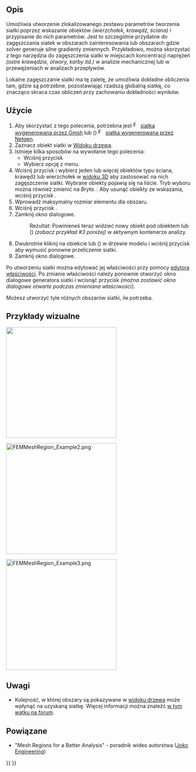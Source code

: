<languages/>

{{Docnav
|[[FEM_MeshBoundaryLayer/pl|Warstwa przyścienna siatki MES]]
|[[FEM_MeshGroup/pl|Grupa siatki MES]]
|[[FEM_Workbench/pl|środowisko pracy MES]]
|IconL=FEM_MeshBoundaryLayer.svg
|IconR=FEM_MeshGroup.svg
|IconC=Workbench_FEM.svg
}}

<div class="mw-translate-fuzzy">
{{GuiCommandContainer|
{{GuiCommand/pl
|Name=FEM MeshRegion
|Name/pl=MES: Zagęszczenie siatki MES
|MenuLocation=Siatka → Zagęszczenie siatki MES
|Workbenches=[[FEM_Workbench/pl|MES]]
|SeeAlso=[[FEM_tutorial/pl|Poradnik MES]]
}}
{{GuiCommandFemInfo/pl
|Solvers=Wszystkie
}}
}}
</div>

<span id="Description"></span>
==Opis==

Umożliwia utworzenie zlokalizowanego zestawu parametrów tworzenia siatki poprzez wskazanie obiektów ''(wierzchołek, krawędź, ściana)'' i przypisanie do nich parametrów. Jest to szczególnie przydatne do zagęszczania siatek w obszarach zainteresowania lub obszarach gdzie solver generuje silne gradienty zmiennych. Przykładowo, można skorzystać z tego narzędzia do zagęszczenia siatki w miejscach koncentracji naprężeń ''(ostre krawędzie, otwory, karby itd.)'' w analizie mechanicznej lub w przewężeniach w analizach przepływów.

Lokalne zagęszczanie siatki ma tę zaletę, że umożliwia dokładne obliczenia tam, gdzie są potrzebne, pozostawiając rzadszą globalną siatkę, co znacząco skraca czas obliczeń przy zachowaniu dokładności wyników.

<span id="Usage"></span>
==Użycie==

<div class="mw-translate-fuzzy">
# Aby skorzystać z tego polecenia, potrzebna jest [[Image:FEM_MeshGmshFromShape.svg|16px]] [[FEM_MeshGmshFromShape/pl|siatka wygenerowana przez Gmsh]] lub ({{VersionPlus/pl|1.1}}) [[Image:FEM_MeshNetgenFromShape.svg|16px]] [[FEM_MeshNetgenFromShape/pl|siatka wygenerowana przez Netgen]]. 
# Zaznacz obiekt siatki w [[Tree_view/pl|Widoku drzewa]].
# Istnieje kilka sposobów na wywołanie tego polecenia:
#* Wciśnij przycisk {{Button|[[Image:FEM_MeshRegion.svg|16px]] [[FEM_MeshRegion/pl|Zagęszczenie siatki MES]]}} 
#* Wybierz opcję {{MenuCommand|Siatka → [[Image:FEM_MeshRegion.svg|32px]] Zagęszczenie siatki MES}} z menu.
# Wciśnij przycisk {{Button|Dodaj}} i wybierz jeden lub więcej obiektów typu ściana, krawędź lub wierzchołek w [[3D_view/pl|widoku 3D]] aby zastosować na nich zagęszczenie siatki. Wybrane obiekty pojawią się na liście. Tryb wyboru można również zmienić na ''Bryła''. {{Version/pl|1.1}}: Aby usunąć obiekty ze wskazania, wciśnij przycisk {{Button|Usuń}}.
# Wprowadź maksymalny rozmiar elementu dla obszaru.
# Wciśnij przycisk {{Button|OK}}.
# Zamknij okno dialogowe.
#: Rezultat: Powinieneś teraz widzieć nowy obiekt {{incode|FEMMeshRegion}} pod obiektem {{incode|FEMMeshGmsh}} lub ({{VersionPlus/pl|1.1}}) {{incode|FEMMeshNetgen}} ''(zobacz przykład #3 poniżej)'' w aktywnym kontenerze analizy.
# Dwukrotnie kliknij na obiekcie {{incode|FEMMeshGmsh}} lub ({{VersionPlus/pl|1.1}}) {{incode|FEMMeshNetgen}} w drzewie modelu i wciśnij przycisk {{Button|Zastosuj}} aby wymusić ponowne przeliczenie siatki.
# Zamknij okno dialogowe.
</div>

Po utworzeniu siatki można edytować jej właściwości przy pomocy [[Property_editor/pl|edytora właściwości]]. Po zmianie właściwości należy ponownie otworzyć okno dialogowe generatora siatki i wcisnąć przycisk {{Button|Zastosuj}} ''(można zostawić okno dialogowe otwarte podczas zmieniana właściwości)''.

Możesz utworzyć tyle różnych obszarów siatki, ile potrzeba.

<span id="Visual_examples"></span>
==Przykłady wizualne== 

[[File:FEMMeshRegion_Example1.png|300px|]]
{{Caption|Przykład 1: Początkowa rzadka siatka Gmsh.}}


[[File:FEMMeshRegion_Example2.png|300px]]
{{Caption|Przykład 2: Po zastosowaniu zagęszczenia siatki przy pomoc dwóch obszarów siatki, większy otwór jest zagęszczony do maksymalnego rozmiaru elementu 3 mm, zaś mniejszy do rozmiaru 1 mm.}}

[[File:FEMMeshRegion_Example3.png|300px]]
{{Caption|Przykład 3: Prosty przykład rezultatu w drzewie modelu.}}

<span id="Notes"></span>
==Uwagi==

* Kolejność, w której obszary są pokazywane w [[Tree view/pl|widoku drzewa]] może wpłynąć na uzyskaną siatkę. Więcej informacji można znaleźć [https://forum.freecadweb.org/viewtopic.php?f=18&t=41955 w tym wątku na forum].

<span id="Related"></span>
==Powiązane==

* "Mesh Regions for a Better Analysis" - poradnik wideo autorstwa ([https://www.youtube.com/watch?v=X5RVe2SDPvw Joko Engineering])


{{Docnav
|[[FEM_MeshBoundaryLayer/pl|Warstwa przyścienna siatki MES]]
|[[FEM_MeshGroup/pl|Grupa siatki MES]]
|[[FEM_Workbench/pl|środowisko pracy MES]]
|IconL=FEM_MeshBoundaryLayer.svg
|IconR=FEM_MeshGroup.svg
|IconC=Workbench_FEM.svg
}}

{{FEM Tools navi{{#translation:}}}}
{{Userdocnavi{{#translation:}}}}
